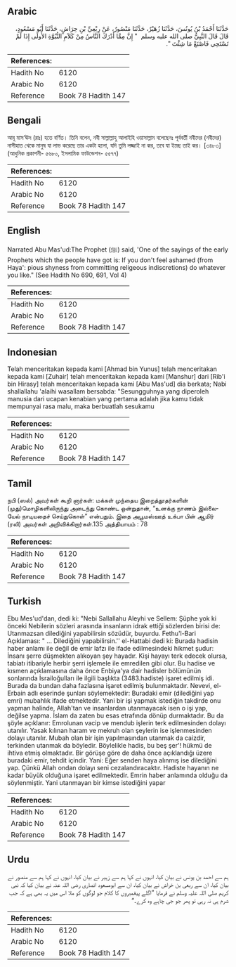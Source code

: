 ## Arabic


<div dir="rtl" lang="ar" style={{fontSize:'larger',backgroundColor:'#f8f9fa',padding:20}}>
حَدَّثَنَا أَحْمَدُ بْنُ يُونُسَ، حَدَّثَنَا زُهَيْرٌ، حَدَّثَنَا مَنْصُورٌ، عَنْ رِبْعِيِّ بْنِ حِرَاشٍ، حَدَّثَنَا أَبُو مَسْعُودٍ، قَالَ قَالَ النَّبِيُّ صلى الله عليه وسلم ‏ "‏ إِنَّ مِمَّا أَدْرَكَ النَّاسُ مِنْ كَلاَمِ النُّبُوَّةِ الأُولَى إِذَا لَمْ تَسْتَحِي فَاصْنَعْ مَا شِئْتَ ‏"‏‏.‏
</div>
<div style={{backgroundColor:'#f8f9fa',padding:20, marginBottom: 10}}><table> <thead> <tr> <th>References:</th> <th></th> </tr> </thead> <tbody><tr><td>Hadith No</td><td>6120</td></tr><tr><td>Arabic No</td><td>6120</td></tr><tr><td>Reference</td><td>Book 78 Hadith 147</td></tr></tbody></table></div>

## Bengali


<div dir="ltr" lang="bn" style={{fontSize:'larger',backgroundColor:'#f8f9fa',padding:20}}>
আবূ মাস‘ঊদ (রাঃ) হতে বর্ণিত। তিনি বলেন, নবী সাল্লাল্লাহু আলাইহি ওয়াসাল্লাম বলেছেনঃ পূর্ববর্তী নবীদের (নবীদের) নাসীহাত থেকে মানুষ যা লাভ করেছে তার একটা হলো, যদি তুমি লজ্জাই না কর, তবে যা ইচ্ছে তাই কর। [৩৪৮৩] (আধুনিক প্রকাশনী- ৫৬৮০, ইসলামিক ফাউন্ডেশন- ৫৫৭৭)
</div>
<div style={{backgroundColor:'#f8f9fa',padding:20, marginBottom: 10}}><table> <thead> <tr> <th>References:</th> <th></th> </tr> </thead> <tbody><tr><td>Hadith No</td><td>6120</td></tr><tr><td>Arabic No</td><td>6120</td></tr><tr><td>Reference</td><td>Book 78 Hadith 147</td></tr></tbody></table></div>

## English


<div dir="ltr" lang="en" style={{fontSize:'larger',backgroundColor:'#f8f9fa',padding:20}}>
Narrated Abu Mas'ud:The Prophet (ﷺ) said, 'One of the sayings of the early Prophets which the people have got is: If you don't feel ashamed (from Haya': pious shyness from committing religeous indiscretions) do whatever you like." (See Hadith No 690, 691, Vol 4)
</div>
<div style={{backgroundColor:'#f8f9fa',padding:20, marginBottom: 10}}><table> <thead> <tr> <th>References:</th> <th></th> </tr> </thead> <tbody><tr><td>Hadith No</td><td>6120</td></tr><tr><td>Arabic No</td><td>6120</td></tr><tr><td>Reference</td><td>Book 78 Hadith 147</td></tr></tbody></table></div>

## Indonesian


<div dir="ltr" lang="id" style={{fontSize:'larger',backgroundColor:'#f8f9fa',padding:20}}>
Telah menceritakan kepada kami [Ahmad bin Yunus] telah menceritakan kepada kami [Zuhair] telah menceritakan kepada kami [Manshur] dari [Rib'i bin Hirasy] telah menceritakan kepada kami [Abu Mas'ud] dia berkata; Nabi shallallahu 'alaihi wasallam bersabda: "Sesungguhnya yang diperoleh manusia dari ucapan kenabian yang pertama adalah jika kamu tidak mempunyai rasa malu, maka berbuatlah sesukamu
</div>
<div style={{backgroundColor:'#f8f9fa',padding:20, marginBottom: 10}}><table> <thead> <tr> <th>References:</th> <th></th> </tr> </thead> <tbody><tr><td>Hadith No</td><td>6120</td></tr><tr><td>Arabic No</td><td>6120</td></tr><tr><td>Reference</td><td>Book 78 Hadith 147</td></tr></tbody></table></div>

## Tamil


<div dir="ltr" lang="ta" style={{fontSize:'larger',backgroundColor:'#f8f9fa',padding:20}}>
நபி (ஸல்) அவர்கள் கூறி னார்கள்: மக்கள் முந்தைய இறைத்தூதர்களின் (முது)மொழிகளிலிருந்து அடைந்து கொண்ட ஒன்றுதான், “உனக்கு நாணம் இல்லையேல் நாடியதைச் செய்துகொள்” என்பதும். இதை அபூமஸ்ஊத் உக்பா பின் ஆமிர் (ரலி) அவர்கள் அறிவிக்கிறார்கள்.135 அத்தியாயம் : 78
</div>
<div style={{backgroundColor:'#f8f9fa',padding:20, marginBottom: 10}}><table> <thead> <tr> <th>References:</th> <th></th> </tr> </thead> <tbody><tr><td>Hadith No</td><td>6120</td></tr><tr><td>Arabic No</td><td>6120</td></tr><tr><td>Reference</td><td>Book 78 Hadith 147</td></tr></tbody></table></div>

## Turkish


<div dir="ltr" lang="tr" style={{fontSize:'larger',backgroundColor:'#f8f9fa',padding:20}}>
Ebu Mes'ud'dan, dedi ki: "Nebi Sallallahu Aleyhi ve Sellem: Şüphe yok ki önceki Nebilerin sözleri arasında insanların idrak ettiği sözlerden birisi de: Utanmazsan dilediğini yapabilirsin sözüdür, buyurdu. Fethu'l-Bari Açıklaması: " ... Dilediğini yapabilirsin.'' el-Hattabi dedi ki: Burada hadisin haber anlamı ile değil de emir lafzı ile ifade edilmesindeki hikmet şudur: İnsanı şerre düşmekten alıkoyan şey hayadır. Kişi hayayı terk edecek olursa, tabiatı itibariyle herbir şerri işlemele ile emredilen gibi olur. Bu hadise ve kısmen açıklamasına daha önce Enbiya'ya dair hadisler bölümünün sonlarında İsrailoğulları ile ilgili başlıkta (3483.hadiste) işaret edilmiş idi. Burada da bundan daha fazlasına işaret edilmiş bulunmaktadır. Nevevi, el-Erbain adlı eserinde şunları söylemektedir: Buradaki emir (dilediğini yap emri) mubahlık ifade etmektedir. Yani bir işi yapmak istediğin takdirde onu yapman halinde, Allah'tan ve insanlardan utanmayacak isen o işi yap, değilse yapma. İslam da zaten bu esas etrafında dönüp durmaktadır. Bu da şöyle açıklanır: Emrolunan vacip ve mendub işlerin terk edilmesinden dolayı utanılır. Yasak kılınan haram ve mekruh olan şeylerin ise işlenmesinden dolayı utanılır. Mubah olan bir işin yapılmasından utanmak da caizdir, terkinden utanmak da böyledir. Böylelikle hadis, bu beş şer'! hükmü de ihtiva etmiş olmaktadır. Bir görüşe göre de daha önce açıklandığı üzere buradaki emir, tehdit içindir. Yani: Eğer senden haya alınmış ise dilediğini yap. Çünkü Allah ondan dolayı seni cezalandıracaktır. Hadiste hayanın ne kadar büyük olduğuna işaret edilmektedir. Emrin haber anlamında olduğu da söylenmiştir. Yani utanmayan bir kimse istediğini yapar
</div>
<div style={{backgroundColor:'#f8f9fa',padding:20, marginBottom: 10}}><table> <thead> <tr> <th>References:</th> <th></th> </tr> </thead> <tbody><tr><td>Hadith No</td><td>6120</td></tr><tr><td>Arabic No</td><td>6120</td></tr><tr><td>Reference</td><td>Book 78 Hadith 147</td></tr></tbody></table></div>

## Urdu


<div dir="rtl" lang="ur" style={{fontSize:'larger',backgroundColor:'#f8f9fa',padding:20}}>
ہم سے احمد بن یونس نے بیان کیا، انہوں نے کہا ہم سے زہیر نے بیان کیا، انہوں نے کہا ہم سے منصور نے بیان کیا، ان سے ربعی بن خراش نے بیان کیا، ان سے ابومسعود انصاری رضی اللہ عنہ نے بیان کیا کہ نبی کریم صلی اللہ علیہ وسلم نے فرمایا ”اگلے پیغمبروں کا کلام جو لوگوں کو ملا اس میں یہ بھی ہے کہ جب شرم ہی نہ رہی تو پھر جو جی چاہے وہ کرے۔“
</div>
<div style={{backgroundColor:'#f8f9fa',padding:20, marginBottom: 10}}><table> <thead> <tr> <th>References:</th> <th></th> </tr> </thead> <tbody><tr><td>Hadith No</td><td>6120</td></tr><tr><td>Arabic No</td><td>6120</td></tr><tr><td>Reference</td><td>Book 78 Hadith 147</td></tr></tbody></table></div>